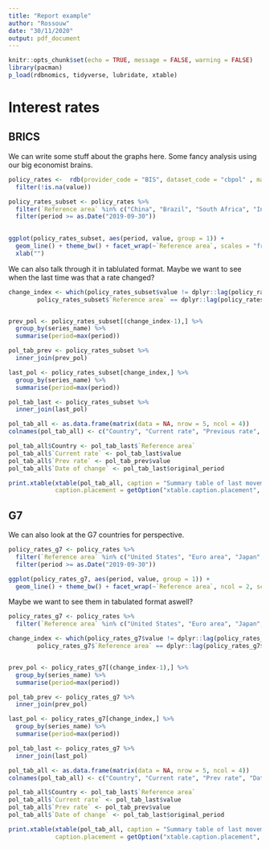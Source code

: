 ---
title: "Report example"
author: "Rossouw"
date: "30/11/2020"
output: pdf_document
---

```{r setup, include=FALSE}
knitr::opts_chunk$set(echo = TRUE, message = FALSE, warning = FALSE)
library(pacman)
p_load(rdbnomics, tidyverse, lubridate, xtable)
```

# Interest rates  
## BRICS

We can write some stuff about the graphs here. Some fancy analysis using our big economist brains. 

```{r brics_graphs, echo=FALSE,results='asis'}

policy_rates <-  rdb(provider_code = "BIS", dataset_code = "cbpol" , mask = "D..") %>% 
  filter(!is.na(value))

policy_rates_subset <- policy_rates %>% 
  filter(`Reference area` %in% c("China", "Brazil", "South Africa", "India", "Russia")) %>% 
  filter(period >= as.Date("2019-09-30"))
  

ggplot(policy_rates_subset, aes(period, value, group = 1)) + 
  geom_line() + theme_bw() + facet_wrap(~`Reference area`, scales = "free_y", ncol =2) + ylab("") +
  xlab("")
```

We can also talk through it in tablulated format. Maybe we want to see when the last time was that a rate changed?

```{r brics_table, echo=FALSE,results='asis'}
change_index <- which(policy_rates_subset$value != dplyr::lag(policy_rates_subset$value) & 
        policy_rates_subset$`Reference area` == dplyr::lag(policy_rates_subset$`Reference area`))


prev_pol <- policy_rates_subset[(change_index-1),] %>% 
  group_by(series_name) %>% 
  summarise(period=max(period))

pol_tab_prev <- policy_rates_subset %>% 
  inner_join(prev_pol)

last_pol <- policy_rates_subset[change_index,] %>% 
  group_by(series_name) %>% 
  summarise(period=max(period))

pol_tab_last <- policy_rates_subset %>% 
  inner_join(last_pol)

pol_tab_all <- as.data.frame(matrix(data = NA, nrow = 5, ncol = 4))
colnames(pol_tab_all) <- c("Country", "Current rate", "Previous rate", "Date of change")

pol_tab_all$Country <- pol_tab_last$`Reference area`
pol_tab_all$`Current rate` <- pol_tab_last$value
pol_tab_all$`Prev rate` <- pol_tab_prev$value
pol_tab_all$`Date of change` <- pol_tab_last$original_period

print.xtable(xtable(pol_tab_all, caption = "Summary table of last movements"), comment = FALSE,
             caption.placement = getOption("xtable.caption.placement", "top"))
```

## G7

We can also look at the G7 countries for perspective. 

```{r g7_graphs, echo=FALSE,results='asis'}

policy_rates_g7 <- policy_rates %>% 
  filter(`Reference area` %in% c("United States", "Euro area", "Japan", "United Kingdom", "Canada")) %>% 
  filter(period >= as.Date("2019-09-30"))

ggplot(policy_rates_g7, aes(period, value, group = 1)) + 
  geom_line() + theme_bw() + facet_wrap(~`Reference area`, ncol = 2, scales = "free_y")
```

Maybe we want to see them in tabulated format aswell? 

```{r g7_tables, echo=FALSE,results='asis'}

policy_rates_g7 <- policy_rates %>% 
  filter(`Reference area` %in% c("United States", "Euro area", "Japan", "United Kingdom", "Canada"))

change_index <- which(policy_rates_g7$value != dplyr::lag(policy_rates_g7$value) & 
        policy_rates_g7$`Reference area` == dplyr::lag(policy_rates_g7$`Reference area`))


prev_pol <- policy_rates_g7[(change_index-1),] %>% 
  group_by(series_name) %>% 
  summarise(period=max(period))

pol_tab_prev <- policy_rates_g7 %>% 
  inner_join(prev_pol)

last_pol <- policy_rates_g7[change_index,] %>% 
  group_by(series_name) %>% 
  summarise(period=max(period))

pol_tab_last <- policy_rates_g7 %>% 
  inner_join(last_pol)

pol_tab_all <- as.data.frame(matrix(data = NA, nrow = 5, ncol = 4))
colnames(pol_tab_all) <- c("Country", "Current rate", "Prev rate", "Date of change")

pol_tab_all$Country <- pol_tab_last$`Reference area`
pol_tab_all$`Current rate` <- pol_tab_last$value
pol_tab_all$`Prev rate` <- pol_tab_prev$value
pol_tab_all$`Date of change` <- pol_tab_last$original_period

print.xtable(xtable(pol_tab_all, caption = "Summary table of last movements"), comment = FALSE,
             caption.placement = getOption("xtable.caption.placement", "top"))

```

